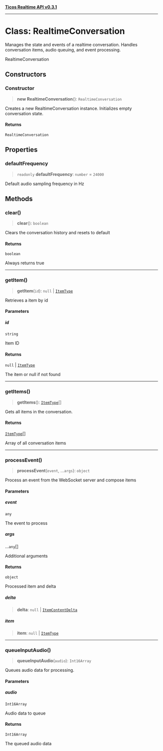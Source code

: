 [**Ticos Realtime API v0.3.1**](../index.mdx)

***

# Class: RealtimeConversation

Manages the state and events of a realtime conversation.
Handles conversation items, audio queuing, and event processing.

 RealtimeConversation

## Constructors

### Constructor

> **new RealtimeConversation**(): `RealtimeConversation`

Creates a new RealtimeConversation instance.
Initializes empty conversation state.

#### Returns

`RealtimeConversation`

## Properties

### defaultFrequency

> `readonly` **defaultFrequency**: `number` = `24000`

Default audio sampling frequency in Hz

## Methods

### clear()

> **clear**(): `boolean`

Clears the conversation history and resets to default

#### Returns

`boolean`

Always returns true

***

### getItem()

> **getItem**(`id`): `null` \| [`ItemType`](../interfaces/ItemType.mdx)

Retrieves a item by id

#### Parameters

##### id

`string`

Item ID

#### Returns

`null` \| [`ItemType`](../interfaces/ItemType.mdx)

The item or null if not found

***

### getItems()

> **getItems**(): [`ItemType`](../interfaces/ItemType.mdx)[]

Gets all items in the conversation.

#### Returns

[`ItemType`](../interfaces/ItemType.mdx)[]

Array of all conversation items

***

### processEvent()

> **processEvent**(`event`, ...`args`): `object`

Process an event from the WebSocket server and compose items

#### Parameters

##### event

`any`

The event to process

##### args

...`any`[]

Additional arguments

#### Returns

`object`

Processed item and delta

##### delta

> **delta**: `null` \| [`ItemContentDelta`](../interfaces/ItemContentDelta.mdx)

##### item

> **item**: `null` \| [`ItemType`](../interfaces/ItemType.mdx)

***

### queueInputAudio()

> **queueInputAudio**(`audio`): `Int16Array`

Queues audio data for processing.

#### Parameters

##### audio

`Int16Array`

Audio data to queue

#### Returns

`Int16Array`

The queued audio data
